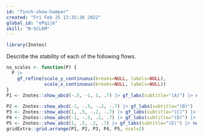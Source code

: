 ```yaml
---
id: "finch-show-hamper"
created: "Fri Feb 25 13:35:36 2022" 
global_id: "ePqij6"
skill: "N-SCL6M"
---
```


```r
library(Znotes)
```

Describe the stability of each of the following flows.

```r
no_scales <- function(P) {
  P |> 
    gf_refine(scale_y_continuous(breaks=NULL, labels=NULL),
              scale_x_continuous(breaks=NULL, labels=NULL))
}
P1 <- Znotes::show_abcd(-.5, -1, 1, .7) |> gf_labs(subtitle="(A)") |> no_scales()
  
P2 <- Znotes::show_abcd(-1, -.5, -.2, -.7) |> gf_labs(subtitle="(B)") |> no_scales()
P3 <- Znotes::show_abcd(1, .5, -.2, -.7) |> gf_labs(subtitle="(C)") |> no_scales()
P4 <- Znotes::show_abcd(-1, -.5, .2, .7) |> gf_labs(subtitle="(D)") |> no_scales()
P5 <- Znotes::show_abcd(1, .5, .2, .7) |> gf_labs(subtitle="(E)") |> no_scales()
gridExtra::grid.arrange(P1, P2, P3, P4, P5, ncol=2)
```


